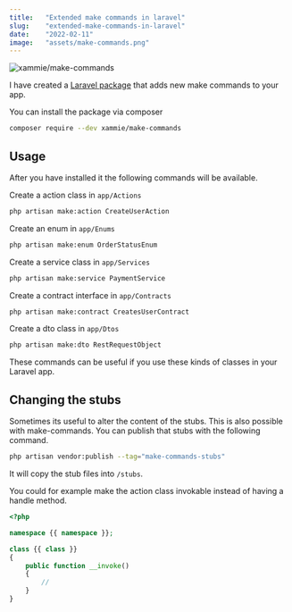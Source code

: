 ```yaml
---
title:   "Extended make commands in laravel"
slug:    "extended-make-commands-in-laravel"
date:    "2022-02-11"
image:   "assets/make-commands.png"
---
```


![xammie/make-commands](assets/make-commands.png)

I have created a [Laravel package](https://github.com/Xammie/make-commands) that adds new make commands to your app.

You can install the package via composer

```bash
composer require --dev xammie/make-commands
```

## Usage

After you have installed it the following commands will be available.

Create a action class in `app/Actions`

```bash
php artisan make:action CreateUserAction
```

Create an enum in `app/Enums`

```bash
php artisan make:enum OrderStatusEnum
```

Create a service class in `app/Services`

```bash
php artisan make:service PaymentService
```

Create a contract interface in `app/Contracts`

```bash
php artisan make:contract CreatesUserContract
```

Create a dto class in `app/Dtos`
```bash
php artisan make:dto RestRequestObject
```

These commands can be useful if you use these kinds of classes in your Laravel app.

## Changing the stubs

Sometimes its useful to alter the content of the stubs. This is also possible with make-commands. You can publish that stubs with the following command.

```bash
php artisan vendor:publish --tag="make-commands-stubs"
```

It will copy the stub files into `/stubs`.

You could for example make the action class invokable instead of having a handle method.

```php
<?php

namespace {{ namespace }};

class {{ class }}
{
    public function __invoke()
    {
        //
    }
}
```
